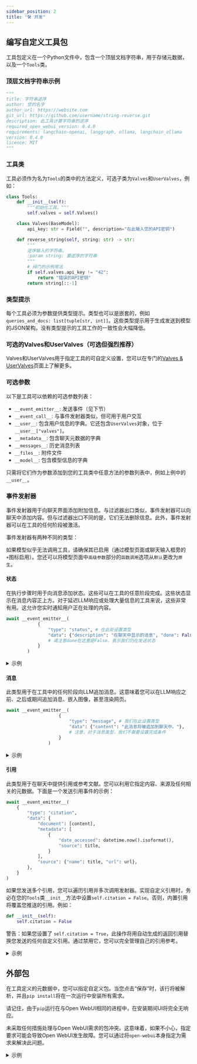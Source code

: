 ```yaml
---
sidebar_position: 2
title: "🛠️ 开发"
---
```




## 编写自定义工具包

工具包定义在一个Python文件中，包含一个顶层文档字符串，用于存储元数据，以及一个`Tools`类。

### 顶层文档字符串示例

```python
"""
title: 字符串逆序
author: 您的名字
author_url: https://website.com
git_url: https://github.com/username/string-reverse.git
description: 此工具计算字符串的逆序
required_open_webui_version: 0.4.0
requirements: langchain-openai, langgraph, ollama, langchain_ollama
version: 0.4.0
licence: MIT
"""
```

### 工具类

工具必须作为名为`Tools`的类中的方法定义，可选子类为`Valves`和`UserValves`，例如：

```python
class Tools:
    def __init__(self):
        """初始化工具。"""
        self.valves = self.Valves()

    class Valves(BaseModel):
        api_key: str = Field("", description="在此输入您的API密钥")

    def reverse_string(self, string: str) -> str:
        """
        逆序输入的字符串。
        :param string: 要逆序的字符串
        """
        # 阀门的示例用法
        if self.valves.api_key != "42":
            return "错误的API密钥"
        return string[::-1] 
```

### 类型提示
每个工具必须为参数提供类型提示。类型也可以是嵌套的，例如`queries_and_docs: list[tuple[str, int]]`。这些类型提示用于生成发送到模型的JSON架构。没有类型提示的工具工作的一致性会大幅降低。

### 可选的Valves和UserValves（可选但强烈推荐）

Valves和UserValves用于指定工具的可自定义设置，您可以在专门的[Valves & UserValves](../valves/index.mdx)页面上了解更多。

### 可选参数
以下是工具可以依赖的可选参数列表：
- `__event_emitter__`: 发送事件（见下节）
- `__event_call__`: 与事件发射器类似，但可用于用户交互
- `__user__`: 包含用户信息的字典。它还包含`UserValves`对象，位于`__user__["valves"]`。
- `__metadata__`: 包含聊天元数据的字典
- `__messages__`: 历史消息列表
- `__files__`: 附件文件
- `__model__`: 包含模型信息的字典

只需将它们作为参数添加到您的工具类中任意方法的参数列表中，例如上例中的`__user__`。

### 事件发射器
事件发射器用于向聊天界面添加附加信息。与过滤器出口类似，事件发射器可以向聊天中添加内容。但与过滤器出口不同的是，它们无法删除信息。此外，事件发射器可以在工具的任何阶段被激活。

事件发射器有两种不同的类型：

如果模型似乎无法调用工具，请确保其已启用（通过模型页面或聊天输入框旁的`+`图标启用）。您还可以将模型页面中`高级参数`部分的`函数调用`选项从`默认`更改为`原生`。

#### 状态
在执行步骤时用于向消息添加状态。这些可以在工具的任意阶段完成。这些状态显示在消息内容正上方。对于延迟LLM响应或处理大量信息的工具来说，这些非常有用。这允许您实时通知用户正在处理的内容。

```python
await __event_emitter__(
            {
                "type": "status", # 在此处设置类型
                "data": {"description": "在聊天中显示的消息", "done": False, "hidden": False}, 
                # 请注意done在这里是False，表示我们仍在发送状态
            }
        )
```

<details>
<summary>示例</summary>

```python
async def test_function(
        self, prompt: str, __user__: dict, __event_emitter__=None
    ) -> str:
        """
        这是一个演示

        :param test: 这是一个测试参数
        """

        await __event_emitter__(
            {
                "type": "status", # 在此处设置类型
                "data": {"description": "在聊天中显示的消息", "done": False}, 
                # 请注意done在这里是False，表示我们仍在发送状态
            }
        )

        # 在这里进行其他逻辑
        await __event_emitter__(
            {
                "type": "status",
                "data": {"description": "完成任务的消息", "done": True, "hidden": False},
                # 请注意done在这里是True，表示我们完成了状态的发送
                # 如果希望在消息返回后删除状态，也可以设置"hidden": True
            }
        )

        except Exception as e:
            await __event_emitter__(
                {
                    "type": "status",
                    "data": {"description": f"发生错误: {e}", "done": True},
                }
            )

            return f"告诉用户: {e}"
```
</details>

#### 消息
此类型用于在工具中的任何阶段向LLM追加消息。这意味着您可以在LLM响应之前、之后或期间追加消息、嵌入图像，甚至渲染网页。

```python
await __event_emitter__(
                    {
                        "type": "message", # 我们在此设置类型
                        "data": {"content": "此消息将被追加到聊天中。"},
                        # 注意，对于消息类型，我们不需要设置完成条件
                    }
                )
```

<details>
<summary>示例</summary>

```python
async def test_function(
        self, prompt: str, __user__: dict, __event_emitter__=None
    ) -> str:
        """
        这是一个演示

        :param test: 这是一个测试参数
        """

        await __event_emitter__(
                    {
                        "type": "message", # 我们在此设置类型
                        "data": {"content": "此消息将被追加到聊天中。"},
                        # 注意，对于消息类型，我们不需要设置完成条件
                    }
                )

        except Exception as e:
            await __event_emitter__(
                {
                    "type": "status",
                    "data": {"description": f"发生错误: {e}", "done": True},
                }
            )

            return f"告诉用户: {e}"
```
</details>

#### 引用
此类型用于在聊天中提供引用或参考文献。您可以利用它指定内容、来源及任何相关的元数据。下面是一个发送引用事件的示例：

```python
await __event_emitter__(
    {
        "type": "citation",
        "data": {
            "document": [content],
            "metadata": [
                {
                    "date_accessed": datetime.now().isoformat(),
                    "source": title,
                }
            ],
            "source": {"name": title, "url": url},
        },
    }
)
```
如果您发送多个引用，您可以遍历引用并多次调用发射器。实现自定义引用时，务必在您的`Tools`类`__init__`方法中设置`self.citation = False`。否则，内置引用将覆盖您推送的引用。例如：

```python
def __init__(self):
    self.citation = False
```

警告：如果您设置了 `self.citation = True`，此操作将用自动生成的返回引用替换您发送的任何自定义引用。通过禁用它，您可以完全管理自己的引用参考。

<details>
<summary>示例</summary>

```python
class Tools:
    class UserValves(BaseModel):
        test: bool = Field(
            default=True, description="测试"
        )

    def __init__(self):
        self.citation = False

async def test_function(
        self, prompt: str, __user__: dict, __event_emitter__=None
    ) -> str:
        """
        这是一个仅创建引用的演示

        :param test: 这是一个测试参数
        """

        await __event_emitter__(
            {
                "type": "citation",
                "data": {
                    "document": ["此消息将在点击时作为引用追加到聊天中"],
                    "metadata": [
                        {
                            "date_accessed": datetime.now().isoformat(),
                            "source": title,
                        }
                    ],
                    "source": {"name": "内容标题", "url": "http://引用链接"},
                },
            }
        )
```
</details>

## 外部包

在工具定义的元数据中，您可以指定自定义包。当您点击“保存”时，该行将被解析，并且`pip install`将在一次运行中安装所有需求。

请记住，由于`pip`运行在与Open WebUI相同的进程中，在安装期间UI将完全无响应。

未采取任何措施处理与Open WebUI需求的包冲突。这意味着，如果不小心，指定要求可能会导致Open WebUI发生故障。您可以通过将`open-webui`本身指定为需求来解决此问题。


<details>
<summary>示例</summary>

```python
"""
title: myToolName
author: myName
funding_url: [这里的任何链接将显示在用户支持您的“爱心”按钮后面]
version: 1.0.0
# 版本号将显示在UI中以帮助用户跟踪更新。
license: GPLv3
description: [推荐]
requirements: package1>=2.7.0,package2,package3
"""
```

</details>
